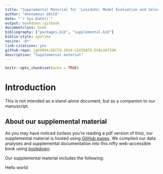 ```yaml
---
title: "Supplemental Material for 'Lexidate: Model Evaluation and Selection with Lexicase Selection'"
author: "Anonymous GECCO"
date: "`r Sys.Date()`"    
output: bookdown::gitbook
documentclass: book
bibliography: ["packages.bib", "supplemental.bib"]
biblio-style: apalike
nocite: '@*'
link-citations: yes
github-repo: jgh9094/GECCO-2024-LEXIDATE-EVALUATION
description: "Supplemental material"
---
```


```r
knitr::opts_chunk$set(echo = TRUE)
```

# Introduction

This is not intended as a stand-alone document, but as a companion to our manuscript.

## About our supplemental material

As you may have noticed (unless you're reading a pdf version of this), our supplemental material is hosted using [GitHub pages](https://pages.github.com/).
We compiled our data analyses and supplemental documentation into this nifty web-accessible book using [bookdown](https://bookdown.org).

<!-- The source code/configuration files for this supplemental material can be found in [this GitHub repository](https://github.com/amlalejini/GECCO-2024-phylogeny-informed-subsampling). -->

Our supplemental material includes the following:

Hello world

<!-- - Data availability (Section \@ref(data-availability)) -->
<!-- - Local compilation (Section \@ref(local-compilation)) -->
<!-- - GP instruction set (Section \@ref(signalgp-instruction-set)) -->
  <!-- - Selection scheme diagnostics (Section \@ref(selection-scheme-diagnostic-experiments))
  - Program synthesis problems (Section \@ref(program-synthesis-experiments)) -->

<!-- ## Contributing authors -->

<!-- - Alexander Lalejini -->
<!-- - Marcos Sanson -->
<!-- - Jack Garbus -->
<!-- - Emily Dolson -->